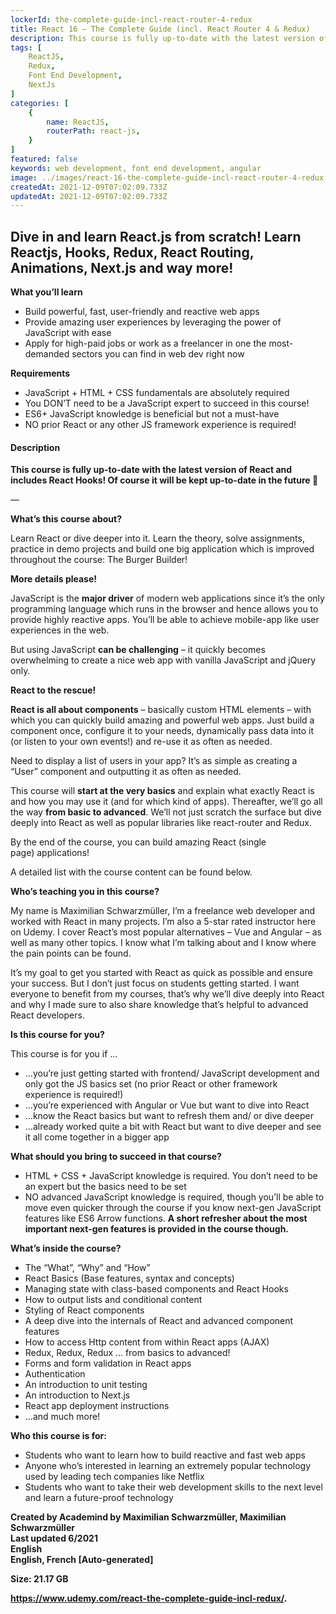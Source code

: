 ```yaml
---
lockerId: the-complete-guide-incl-react-router-4-redux
title: React 16 – The Complete Guide (incl. React Router 4 & Redux)
description: This course is fully up-to-date with the latest version of React and includes React Hooks! Of course it will be kept up-to-date in the future 🙂
tags: [
	ReactJS,
	Redux,
	Font End Development,
    NextJs
]
categories: [
    {
        name: ReactJS,
        routerPath: react-js,
    }
]
featured: false
keywords: web development, font end development, angular
image: ../images/react-16-the-complete-guide-incl-react-router-4-redux.jpg
createdAt: 2021-12-09T07:02:09.733Z
updatedAt: 2021-12-09T07:02:09.733Z
---
```


## **Dive in and learn React.js from scratch! Learn Reactjs, Hooks, Redux, React Routing, Animations, Next.js and way more!**

**What you’ll learn**

-   Build powerful, fast, user-friendly and reactive web apps
-   Provide amazing user experiences by leveraging the power of JavaScript with ease
-   Apply for high-paid jobs or work as a freelancer in one the most-demanded sectors you can find in web dev right now

**Requirements**

-   JavaScript + HTML + CSS fundamentals are absolutely required
-   You DON’T need to be a JavaScript expert to succeed in this course!
-   ES6+ JavaScript knowledge is beneficial but not a must-have
-   NO prior React or any other JS framework experience is required!

#### **Description**

**This course is fully up-to-date with the latest version of React and includes React Hooks! Of course it will be kept up-to-date in the future 🙂**

—

**What’s this course about?**

Learn React or dive deeper into it. Learn the theory, solve assignments, practice in demo projects and build one big application which is improved throughout the course: The Burger Builder!

**More details please!**

JavaScript is the **major driver** of modern web applications since it’s the only programming language which runs in the browser and hence allows you to provide highly reactive apps. You’ll be able to achieve mobile-app like user experiences in the web.

But using JavaScript **can be challenging** – it quickly becomes overwhelming to create a nice web app with vanilla JavaScript and jQuery only.

**React to the rescue!**

**React is all about components** – basically custom HTML elements – with which you can quickly build amazing and powerful web apps. Just build a component once, configure it to your needs, dynamically pass data into it (or listen to your own events!) and re-use it as often as needed.

Need to display a list of users in your app? It’s as simple as creating a “User” component and outputting it as often as needed.

This course will **start at the very basics** and explain what exactly React is and how you may use it (and for which kind of apps). Thereafter, we’ll go all the way **from basic to advanced**. We’ll not just scratch the surface but dive deeply into React as well as popular libraries like react-router and Redux.

By the end of the course, you can build amazing React (single page) applications!

A detailed list with the course content can be found below.

**Who’s teaching you in this course?**

My name is Maximilian Schwarzmüller, I’m a freelance web developer and worked with React in many projects. I’m also a 5-star rated instructor here on Udemy. I cover React’s most popular alternatives – Vue and Angular – as well as many other topics. I know what I’m talking about and I know where the pain points can be found.

It’s my goal to get you started with React as quick as possible and ensure your success. But I don’t just focus on students getting started. I want everyone to benefit from my courses, that’s why we’ll dive deeply into React and why I made sure to also share knowledge that’s helpful to advanced React developers.

**Is this course for you?**

This course is for you if …

-   …you’re just getting started with frontend/ JavaScript development and only got the JS basics set (no prior React or other framework experience is required!)
-   …you’re experienced with Angular or Vue but want to dive into React
-   …know the React basics but want to refresh them and/ or dive deeper
-   …already worked quite a bit with React but want to dive deeper and see it all come together in a bigger app

**What should you bring to succeed in that course?**

-   HTML + CSS + JavaScript knowledge is required. You don’t need to be an expert but the basics need to be set
-   NO advanced JavaScript knowledge is required, though you’ll be able to move even quicker through the course if you know next-gen JavaScript features like ES6 Arrow functions. **A short refresher about the most important next-gen features is provided in the course though.**

**What’s inside the course?**

-   The “What”, “Why” and “How”
-   React Basics (Base features, syntax and concepts)
-   Managing state with class-based components and React Hooks
-   How to output lists and conditional content
-   Styling of React components
-   A deep dive into the internals of React and advanced component features
-   How to access Http content from within React apps (AJAX)
-   Redux, Redux, Redux … from basics to advanced!
-   Forms and form validation in React apps
-   Authentication
-   An introduction to unit testing
-   An introduction to Next.js
-   React app deployment instructions
-   …and much more!

**Who this course is for:**

-   Students who want to learn how to build reactive and fast web apps
-   Anyone who’s interested in learning an extremely popular technology used by leading tech companies like Netflix
-   Students who want to take their web development skills to the next level and learn a future-proof technology

**Created by Academind by Maximilian Schwarzmüller, Maximilian Schwarzmüller**  
**Last updated 6/2021**  
**English**  
**English, French \[Auto-generated\]**

**Size: 21.17 GB**

<DownloadBTN link="https://fasterfiles.net/thecompleteguideinclreact" />

**https://www.udemy.com/react-the-complete-guide-incl-redux/.**
